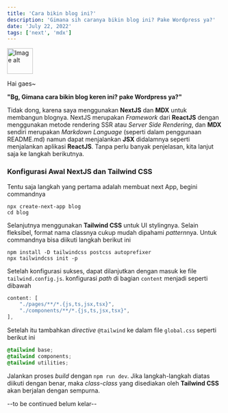 ```yaml
---
title: 'Cara bikin blog ini?'
description: 'Gimana sih caranya bikin blog ini? Pake Wordpress ya?'
date: 'July 22, 2022'
tags: ['next', 'mdx']
---
```


<div className="flex justify-start items-center">
    <img src={'https://ngeblog-blog.vercel.app/_next/image?url=%2Fpixel_me_removedbg.png&w=256&q=75'} alt="Image alt" width="60" /> 
    <p className="text-amber-500">Hai gaes~</p>
</div>

**"Bg, Gimana cara bikin blog keren ini? pake Wordpress ya?"**

Tidak dong, karena saya menggunakan **NextJS** dan **MDX** untuk membangun blognya. NextJS merupakan 
<i>Framework</i> 
dari **ReactJS** dengan menggunakan metode rendering SSR atau <i>Server Side Rendering</i>, dan **MDX** sendiri
merupakan <i>Markdown Language</i> (seperti dalam penggunaan README.md) namun dapat menjalankan **JSX** didalamnya
seperti menjalankan aplikasi **ReactJS**. Tanpa perlu banyak penjelasan, kita lanjut saja ke langkah berikutnya.

### Konfigurasi Awal NextJS dan Tailwind CSS

Tentu saja langkah yang pertama adalah membuat next App, begini commandnya

```
npx create-next-app blog
cd blog
```

Selanjutnya menggunakan **Tailwind CSS** untuk UI stylingnya. Selain fleksibel, format nama classnya cukup mudah dipahami <i>pattern</i>nya.
Untuk commandnya bisa diikuti langkah berikut ini

```
npm install -D tailwindcss postcss autoprefixer
npx tailwindcss init -p
```
Setelah konfigurasi sukses, dapat dilanjutkan dengan masuk ke file `tailwind.config.js`.
konfigurasi <i>path</i> di bagian `content` menjadi seperti dibawah

```javascript
content: [
    "./pages/**/*.{js,ts,jsx,tsx}",
    "./components/**/*.{js,ts,jsx,tsx}",
],
```

Setelah itu tambahkan <i>directive</i> `@tailwind` ke dalam file `global.css` seperti berikut ini
```css
@tailwind base;
@tailwind components;
@tailwind utilities;
```

Jalankan proses <i>build</i> dengan `npm run dev`. Jika langkah-langkah diatas diikuti dengan benar, 
maka <i>class-class</i> yang disediakan oleh **Tailwind CSS** akan berjalan dengan sempurna.

--to be continued belum kelar--